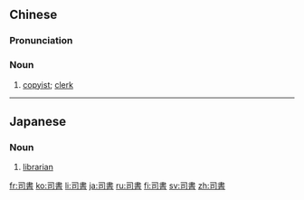 {{also|司书}}
==Chinese==
{{zh-forms|s=司书}}

===Pronunciation===
{{zh-pron
|m=sīshū
|c=si1 syu1
|cat=noun
}}

===Noun===
{{zh-noun}}

# {{lb|zh|old}} [[copyist]]; [[clerk]]

----

==Japanese==
{{ja-kanjitab|し|しょ|yomi=on}}

===Noun===
{{ja-noun|ししょ}}

# [[librarian]]
#: {{ja-usex|'''司書'''がおすすめする本|'''ししょ''' が おすすめ する ほん|book that '''librarians''' recommend}}

[[fr:司書]]
[[ko:司書]]
[[li:司書]]
[[ja:司書]]
[[ru:司書]]
[[fi:司書]]
[[sv:司書]]
[[zh:司書]]
